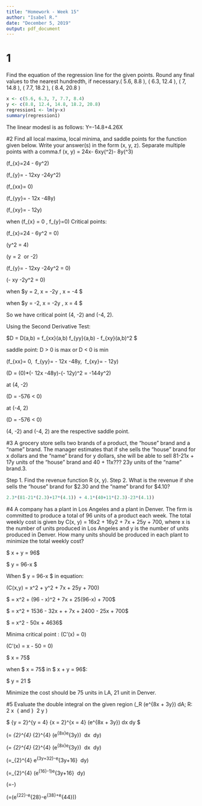---
title: "Homework - Week 15"
author: "Isabel R."
date: "December 5, 2019"
output: pdf_document
---

# 1
Find the equation of the regression line for the given points.  Round any final values to the nearest hundredth, if necessary.( 5.6, 8.8 ), ( 6.3, 12.4 ), ( 7, 14.8 ), ( 7.7, 18.2 ), ( 8.4, 20.8 )
```{r}
x <- c(5.6, 6.3, 7, 7.7, 8.4)
y <- c(8.8, 12.4, 14.8, 18.2, 20.8)
regression1 <- lm(y~x)
summary(regression1)
```

The linear modesl is as follows: Y=-14.8+4.26X

#2
Find all local maxima, local minima, and saddle points for the function given below.  Write your answer(s) in the form (x, y, z).  Separate multiple points with a comma.f (x, y) = 24x- 6xy\(^2\)- 8y\(^3\)

\(f_{x}=24 - 6y^2\)

\(f_{y}= - 12xy -24y^2\)

\(f_{xx}= 0\)

\(f_{yy}= - 12x -48y\)

\(f_{xy}= - 12y\)

when \(f_{x} = 0 ,\ f_{y}=0\) Critical points:

\(f_{x}=24 - 6y^2 = 0\)

\(y^2 = 4\)

\(y = 2 \ or -2\)

\(f_{y}= - 12xy -24y^2 = 0\)

\(- xy -2y^2 = 0\)

when $y = 2,  x = -2y ,  x = -4 $

when $y = -2,  x = -2y ,  x = 4 $

So we have critical point (4, -2) and (-4, 2).

Using the Second Derivative Test:

$D = D(a,b) = f_{xx}(a,b) f_{yy}(a,b) - f_{xy}(a,b)^2 $

saddle point: D > 0 is max or D < 0 is min

\(f_{xx}= 0, \ f_{yy}= - 12x -48y, \ f_{xy}= - 12y\)

\(D = (0)*(- 12x -48y)-(- 12y)^2 = -144y^2\)

at (4, -2)

\(D = -576 < 0\)

at (-4, 2)

\(D = -576 < 0\)

(4, -2) and (-4, 2) are the respective saddle point.


#3
A grocery store sells two brands of a product, the "house" brand and a "name" brand.  The manager estimates that if she sells the "house" brand for x dollars and the "name" brand for y dollars, she will be able to sell 81-21x + 17y units of the "house" brand and 40 + 11x??? 23y units of the "name" brand.3. 

Step 1. Find the revenue function R (x, y).
Step 2. What is the revenue if she sells the "house" brand for $2.30 and the "name" brand for $4.10?

```{r}
2.3*(81-21*(2.3)+17*(4.1)) + 4.1*(40+11*(2.3)-23*(4.1))
```


#4
A company has a plant in Los Angeles and a plant in Denver.  The firm is committed to produce a total of 96 units of a product each week.  The total weekly cost is given by C(x, y) = 16x2 + 16y2 + 7x + 25y + 700,  where x is the number of units produced in Los Angeles and y is the number of units produced in Denver.  How many units should be produced in each plant to minimize the total weekly cost?

$ x + y = 96$

$ y = 96-x $

When $ y = 96-x $ in equation:

\(C(x,y) = \frac{1}{6} x^2 + \frac{1}{6} y^2 + 7x + 25y + 700\)

$ = x^2 + (96 - x)^2 + 7x + 25(96-x) + 700$

$ = x^2 + 1536 - 32x + + 7x + 2400 - 25x + 700$

$ = x^2 - 50x + 4636$

Minima critical point : \(C'(x) = 0\)

\(C'(x) = \frac{2}{3} x - 50 = 0\)

$ x = 75$

when $ x = 75$ in $ x + y = 96$:

$ y = 21 $

Minimize the cost should be 75 units in LA, 21 unit in Denver.

#5
Evaluate the double integral on the given region
\(\int \int_R (e^{8x + 3y}) dA; R: 2 \leq x \leq 4 \ { and } \ 2 \leq y \leq 4\)

$ {y = 2}^{y = 4} {x = 2}^{x = 4} (e^{8x + 3y}) dx  dy $

\(= \int_{2}^{4} \int_{2}^{4} (e^{8x}e^{3y}) \ dx \ dy\)

\(= \int_{2}^{4} \int_{2}^{4} (e^{8x}e^{3y}) \ dx \ dy\)

\(=\int_{2}^{4} \frac{1}{8}e^{3y+32}-\frac{1}{8}e^{3y+16} \ dy\)

\(=\int_{2}^{4} \frac{1}{8}\left(e^{16}-1\right)e^{3y+16} \ dy\)

\(=\frac{e^{44}-e^{28}}{24}-\frac{e^{38}-e^{22}}{24}\)

\(=\frac{1}{24}\left(e^{22}-e^{28}-e^{38}+e^{44}\right)\)

